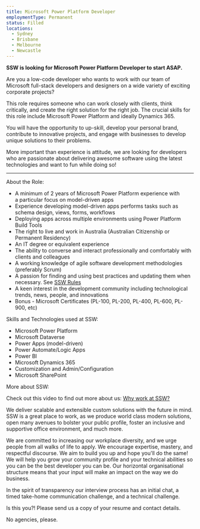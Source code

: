 ```yaml
---
title: Microsoft Power Platform Developer
employmentType: Permanent
status: Filled
locations:
  - Sydney
  - Brisbane
  - Melbourne
  - Newcastle
---
```


**SSW is looking for Microsoft Power Platform Developer to start ASAP.**

Are you a low-code developer who wants to work with our team of Microsoft full-stack developers and designers on a wide variety of exciting corporate projects?

This role requires someone who can work closely with clients, think critically, and create the right solution for the right job. The crucial skills for this role include Microsoft Power Platform and ideally Dynamics 365.

You will have the opportunity to up-skill, develop your personal brand, contribute to innovative projects, and engage with businesses to develop unique solutions to their problems.

More important than experience is attitude, we are looking for developers who are passionate about delivering awesome software using the latest technologies and want to fun while doing so!

***

About the Role:

* A minimum of 2 years of Microsoft Power Platform experience with a particular focus on model-driven apps
* Experience developing model-driven apps performs tasks such as schema design, views, forms, workflows
* Deploying apps across multiple environments using Power Platform Build Tools
* The right to live and work in Australia (Australian Citizenship or Permanent Residency)
* An IT degree or equivalent experience
* The ability to converse and interact professionally and comfortably with clients and colleagues
* A working knowledge of agile software development methodologies (preferably Scrum)
* A passion for finding and using best practices and updating them when necessary. See [SSW Rules](https://www.ssw.com.au/rules/)
* A keen interest in the development community including technological trends, news, people, and innovations
* Bonus - Microsoft Certificates (PL-100, PL-200, PL-400, PL-600, PL-900, etc)

Skills and Technologies used at SSW:

* Microsoft Power Platform
* Microsoft Dataverse
* Power Apps (model-driven)
* Power Automate/Logic Apps
* Power BI
* Microsoft Dynamics 365
* Customization and Admin/Configuration
* Microsoft SharePoint

More about SSW:

Check out this video to find out more about us: [Why work at SSW?](https://youtu.be/tWuutobJtdg)

We deliver scalable and extensible custom solutions with the future in mind. SSW is a great place to work, as we produce world class modern solutions, open many avenues to bolster your public profile, foster an inclusive and supportive office environment, and much more.

We are committed to increasing our workplace diversity, and we urge people from all walks of life to apply. We encourage expertise, mastery, and respectful discourse. We aim to build you up and hope you'll do the same! We will help you grow your community profile and your technical abilities so you can be the best developer you can be. Our horizontal organisational structure means that your input will make an impact on the way we do business.

In the spirit of transparency our interview process has an initial chat, a timed take-home communication challenge, and a technical challenge.

Is this you?! Please send us a copy of your resume and contact details.

No agencies, please.
